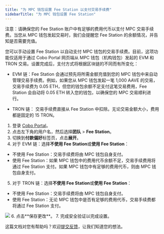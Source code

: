 ```yaml
---
title: "为 MPC 钱包设置 Fee Station 以支付交易手续费"
sidebarTitle: "为 MPC 钱包设置 Fee Station"
---
```


注意：请确保您的 Fee Station 账户中有足够的费用代币以支付 MPC 交易手续费。当您从 MPC 钱包发起交易时，我们会提醒您 Fee Station 的余额情况，并告知是否需要充值。

您可以手动设置 Fee Station 以自动支付 MPC 钱包的交易手续费。目前，这项功能仅适用于通过 Cobo Portal 网页端从 MPC 钱包（机构钱包）发起的 EVM 和 TRON 交易。设置完成后，支付方式将根据区块链的不同而有所变化：

- EVM 链：Fee Station 会通过预先将所需金额充值到您的 MPC 钱包中来自动管理交易手续费。例如，如果您从 MPC 钱包发起一笔 1,000 AAVE 的交易，交易手续费为 0.05 ETH，但您的钱包余额不足支付这笔交易费用，Fee Station 会自动将 0.05 ETH 转入您的钱包，以确保您的 MPC 交易顺利进行。

- TRON 链： 交易手续费直接从 Fee Station 中扣除。无论交易金额大小，费用都是固定的 15 TRON。

1. 登录 [Cobo Portal](https://portal.cobo.com/login)。
2. 点击左下角的用户名，然后选择**团队** > **Fee Station**。
3. 切换到**付款偏好**标签页，点击**展开**。
4. 对于 EVM 链：选择**不使用 Fee Station**或**使用 Fee Station**：
- 不使用 Fee Station：交易手续费将由 MPC 钱包自身支付。
- 使用 Fee Station：如果 MPC 钱包中的费用代币余额不足，交易手续费用将通过 Fee Station 支付。如果 MPC 钱包中有足够的费用代币，则由 MPC 钱包自身支付。
5. 对于 TRON 链：选择**不使用 Fee Station**或**使用 Fee Station**：
- 不使用 Fee Station：交易手续费将由 MPC 钱包自身支付。
- 使用 Fee Station：无论 MPC 钱包中是否有足够的费用代币，交易手续费都将通过 Fee Station 支付。
<img src="/cn/images/fee-station/1.png" className="screenshot_full_screen"/>
6. 点击**保存更改**。
7. 完成安全验证以完成设置。

<Tip>这篇文档对您有帮助吗？欢迎[提交反馈](https://forms.zohopublic.com/cobo/form/DocumentFeedbackForm/formperma/QvLOhxJv1_JMsJ-1dleZ8Itb_7rzN-LtgvsDdxosoVI?referrername=manuals)，让我们知道您的想法。</Tip>